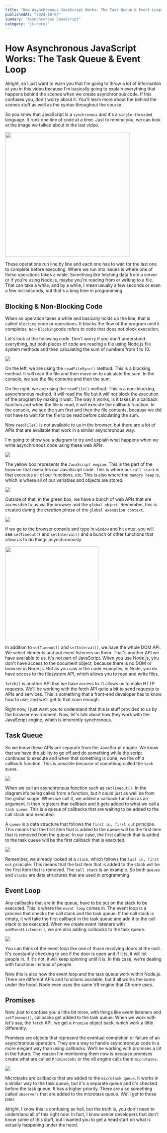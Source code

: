 ```yaml
---
title: "How Asynchronous JavaScript Works: The Task Queue & Event Loop"
publishedAt: "2024-10-07"
summary: "Asynchronous JavaScript"
category: "js-notes"
---
```

# How Asynchronous JavaScript Works: The Task Queue & Event Loop

Alright, so I just want to warn you that I'm going to throw a lot of information at you in this video because I'm basically going to explain everything that happens behind the scenes when we create asynchronous code. If this confuses you, don't worry about it. You'll learn more about the behind the scenes stuff as well as the syntax throughout the course.

So you know that JavaScript is a `synchronous` and it's a `single-threaded` language. It runs one line of code at a time. Just to remind you, we can look at the image we talked about in the last video.

<img src="/images/single-thread.png" width="400" />

These operations run line by line and each one has to wait for the last one to complete before executing. Where we run into issues is where one of these operations takes a while. Something like fetching data from a server or if you're using Node.js, maybe you're reading from or writing to a file. That can take a while, and by a while, I mean usually a few seconds or even a few milliseconds, but that's a long time in programming.

## Blocking & Non-Blocking Code

When an operation takes a while and basically holds up the line, that is called `blocking` code or operations. It blocks the flow of the program until it completes. `Non-blocking`code refers to code that does not block execution.

Let's look at the following code. Don't worry if you don't understand everything, but both pieces of code are reading a file using Node.js file system methods and then calculating the sum of numbers from 1 to 10.

<img src="/images/blocking-non-blocking.png" />

On the left, we are using the `readFileSync()` method. This is a blocking method. It will read the file and then move on to calculate the sum. In the console, we see the file contents and then the sum.

On the right, we are using the `readFile()` method. This is a non-blocking, asynchronous method. It will read the file but it will not block the execution of the program by making it wait. The way it works, is it takes in a callback function and when the file is read, it will execute the callback function. In the console, we see the sum first and then the file contents, because we did not have to wait for the file to be read before calculating the sum.

Now `readFile()` is not available to us in the browser, but there are a lot of APIs that are available that work in a similar asynchronous way.

I'm going to show you a diagram to try and explain what happens when we write asynchronous code using these web APIs.

<img src="/images/async-1.png" />

The yellow box represents the `JavaScript engine`. This is the part of the browser that executes our JavaScript code. This is where our `call stack` is that executes all of our functions, etc. This is also where the `memory heap` is, which is where all of our variables and objects are stored.

<img src="/images/async-2.png" />

Outside of that, in the green box, we have a bunch of web APIs that are accessible to us via the browser and the `global object`. Remember, this is created during the _creation phase_ of the `global execution context`.

<img src="/images/async-3.png" />

If we go to the browser console and type in `window` and hit enter, you will see `setTimeout()` and `setInterval()` and a bunch of other functions that allow us to do things asynchronously.

<img src="/images/window-example.png" width="300" />

In addition to `setTimeout()` and `setInterval()`, we have the whole DOM API. We select elements and put event listeners on them. That's another API we have available to us. it's not part of JavaScript. When you use Node.js, you don't have access to the document object, because there is no DOM or browser in Node.js. But as you saw in the code examples, in Node, you do have access to the filesystem API, which allows you to read and write files.

`fetch()` is another API that we have access to. It allows us to make HTTP requests. We'll be working with the fetch API quite a bit to send requests to APIs and services. This is something that a front-end developer has to know how to use, and we'll get to that soon enough.

Right now, I just want you to understand that this is stuff provided to us by the browser environment. Now, let's talk about how they work with the JavaScript engine, which is inherently synchronous.

## Task Queue

So we know these APIs are separate from the JavaScript engine. We know that we have the ability to go off and do something while the script continues to execute and when that something is done, we fire off a callback function. This is possible because of something called the `task queue`.

<img src="/images/async-4.png" />

When we call an asynchronous function such as `setTimeout()`. In the diagram it's being called from a function, but it could just as well be from the global scope. When we call it, we added a callback function as an argument. It then registers that callback and it gets added to what we call a `task queue`. This is a queue of callbacks that are waiting to be added to the call stack and executed.

A `queue` is a data structure that follows the `first in, first out` principle. This means that the first item that is added to the queue will be the first item that is removed from the queue. In our case, the first callback that is added to the task queue will be the first callback that is executed.

<img src="/images/async-5.png" />

Remember, we already looked at a `stack`, which follows the `last in, first out` principle. This means that the last item that is added to the stack will be the first item that is removed. The `call stack` is an example. So both `queues` and `stacks` are data structures that are used in programming.

## Event Loop

Any callbacks that are in the queue, have to be put on the stack to be executed. This is where the `event loop` comes in. The event loop is a process that checks the call stack and the task queue. If the call stack is empty, it will take the first callback in the task queue and add it to the call stack to be executed. When we create event listeners with `addEventListener()`, we are also adding callbacks to the task queue.

<img src="/images/async-6.png" />

You can think of the event loop like one of those revolving doors at the mall. It's constantly checking to see if the door is open and if it is, it will let people in. If it's not, it will keep spinning until it is. In this case, we're dealing with functions instead of people.

Now this is also how the event loop and the task queue work within Node.js. There are different APIs and functions available, but it all works the same under the hood. Node even uses the same V8 engine that Chrome uses.

## Promises

Now Just to confuse you a little bit more, with things like event listeners and `setTimeout()`, callbacks get added to the task queue. When we work with let's say, the `fetch` API, we get a `Promise` object back, which work a little differently.

Promises are objects that represent the eventual completion or failure of an asynchronous operation. They are a way to handle asynchronous code in a more elegant way than using callbacks. We'll be working with promises a lot in the future. The reason I'm mentioning them now is because promises create what are called `PromiseJobs` or the v8 engine calls them `microtasks`.

<img src="/images/async-7.png" />

Microtasks are callbacks that are added to the `microtask queue`. It works in a similar way to the task queue, but it's a separate queue and it's checked before the task queue. It has a higher priority. There are also something called `observers` that are added to the microtask queue. We'll get to those later.

Alright, I know this is confusing as hell, but the truth is, you don't need to understand all of this right now. In fact, I know senior developers that don't know some of this stuff, but I wanted you to get a head start on what is actually happening under the hood.
